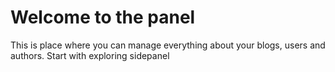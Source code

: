 # Welcome to the panel

This is place where you can manage everything about your blogs, users and authors.
Start with exploring sidepanel